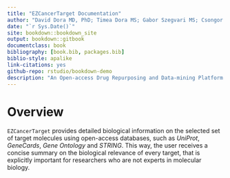 ```yaml
--- 
title: "EZCancerTarget Documentation"
author: "David Dora MD, PhD; Timea Dora MS; Gabor Szegvari MS; Csongor Gerdán BS; Zoltan Lohinai MD, PhD"
date: "`r Sys.Date()`"
site: bookdown::bookdown_site
output: bookdown::gitbook
documentclass: book
bibliography: [book.bib, packages.bib]
biblio-style: apalike
link-citations: yes
github-repo: rstudio/bookdown-demo
description: "An Open-access Drug Repurposing and Data-mining Platform to Enhance Target Validation and Optimize International Research Efforts against Highly Progressive Cancers"
---
```


# Overview

`EZCancerTarget` provides detailed biological information on the selected set of
target molecules using open-access databases, such as _UniProt_, _GeneCards_,
_Gene Ontology_ and _STRING_. This way, the user receives a concise summary on
the biological relevance of every target, that is explicitly important for
researchers who are not experts in molecular biology.
